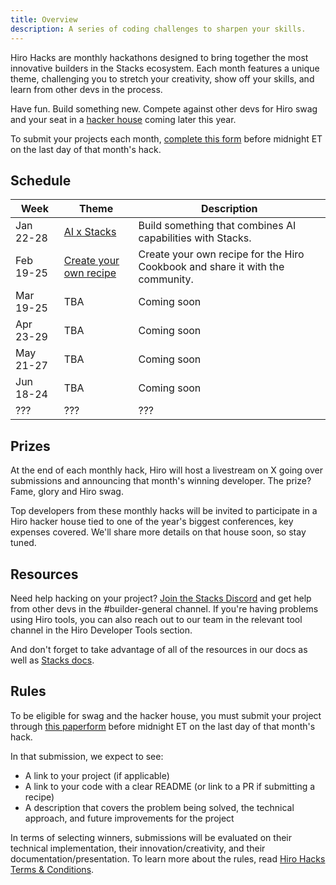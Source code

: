 ```yaml
---
title: Overview
description: A series of coding challenges to sharpen your skills.
---
```



Hiro Hacks are monthly hackathons designed to bring together the most innovative builders in the Stacks ecosystem. Each month features a unique theme, challenging you to stretch your creativity, show off your skills, and learn from other devs in the process.

Have fun. Build something new. Compete against other devs for Hiro swag and your seat in a [hacker house](#prizes) coming later this year.

To submit your projects each month, [complete this form](https://hirohacks25.paperform.co/) before midnight ET on the last day of that month's hack.

## Schedule

| Week | Theme | Description |
| --- | --- | --- |
| Jan 22-28 | [AI x Stacks](/stacks/hacks/jan/ai) | Build something that combines AI capabilities with Stacks. |
| Feb 19-25 | [Create your own recipe](/stacks/hacks/recipes) | Create your own recipe for the Hiro Cookbook and share it with the community. |
| Mar 19-25 | TBA | Coming soon |
| Apr 23-29 | TBA | Coming soon |
| May 21-27 | TBA | Coming soon |
| Jun 18-24 | TBA | Coming soon |
| ??? | ??? | ??? |

## Prizes

At the end of each monthly hack, Hiro will host a livestream on X going over submissions and announcing that month's winning developer. The prize? Fame, glory and Hiro swag.

Top developers from these monthly hacks will be invited to participate in a Hiro hacker house tied to one of the year's biggest conferences, key expenses covered. We'll share more details on that house soon, so stay tuned.

## Resources

Need help hacking on your project? [Join the Stacks Discord](https://stacks.chat) and get help from other devs in the #builder-general channel. If you're having problems using Hiro tools, you can also reach out to our team in the relevant tool channel in the Hiro Developer Tools section.

And don't forget to take advantage of all of the resources in our docs as well as [Stacks docs](https://docs.stacks.co/).

## Rules

To be eligible for swag and the hacker house, you must submit your project through [this paperform](https://hirohacks25.paperform.co/) before midnight ET on the last day of that month's hack.

In that submission, we expect to see:

- A link to your project (if applicable)
- A link to your code with a clear README (or link to a PR if submitting a recipe)
- A description that covers the problem being solved, the technical approach, and future improvements for the project

In terms of selecting winners, submissions will be evaluated on their technical implementation, their innovation/creativity, and their documentation/presentation. To learn more about the rules, read [Hiro Hacks Terms & Conditions](https://www.hiro.so/hiro-hacks-rules).
